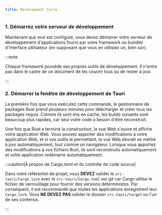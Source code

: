 ```yaml
---
title: Development Cycle
---
```



### 1. Démarrez votre serveur de développement

Maintenant que tout est configuré, vous devez démarrer votre serveur de développement d'applications fourni par votre framework ou bundler d'interface utilisateur (en supposant que vous en utilisiez un, bien sûr).

:::note

Chaque framework possède ses propres outils de développement. Il n'entre pas dans le cadre de ce document de les couvrir tous ou de rester à jour.

:::

### 2. Démarrer la fenêtre de développement de Tauri

<CommandTabs
  npm="npm run tauri dev"
  yarn="yarn tauri dev"
  pnpm="pnpm tauri dev"
  cargo="cargo tauri dev"
/>

La première fois que vous exécutez cette commande, le gestionnaire de packages Rust prend plusieurs minutes pour télécharger et créer tous les packages requis. Comme ils sont mis en cache, les builds suivants sont beaucoup plus rapides, car seul votre code a besoin d'être reconstruit.

Une fois que Rust a terminé la construction, la vue Web s'ouvre et affiche votre application Web. Vous pouvez apporter des modifications à votre application Web, et si vos outils le permettent, la vue Web devrait se mettre à jour automatiquement, tout comme un navigateur. Lorsque vous apportez des modifications à vos fichiers Rust, ils sont reconstruits automatiquement et votre application redémarre automatiquement.

:::caution[À propos de Cargo.toml et du contrôle de code source]

Dans votre référentiel de projet, vous **DEVEZ** valider le `src-tauri/Cargo.lock` avec le `src-tauri/Cargo.toml` sur git car Cargo utilise le fichier de verrouillage pour fournir des versions déterministes. Par conséquent, il est recommandé que toutes les applications enregistrent leur `Cargo.lock`. Vous **NE DEVEZ PAS** valider le dossier `src-tauri/target` ou l'un de ses contenus.

:::
